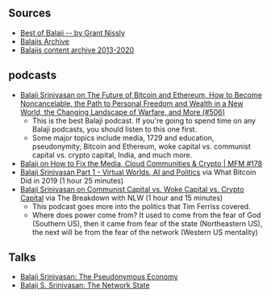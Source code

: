 ## Sources

- [Best of Balaji -- by Grant Nissly](https://www.bestofbalaji.com/Best-of-Balaji-e5f6f635d4fe4a9aa60fd37ed61a814c)
- [Balajis Archive](https://archive.balajis.com/)
- [Balajis content archive 2013-2020](https://balajis.com/content-archive/)

## podcasts

- [Balaji Srinivasan on The Future of Bitcoin and Ethereum, How to Become Noncancelable, the Path to Personal Freedom and Wealth in a New World, the Changing Landscape of Warfare, and More (#506)](https://tim.blog/2021/03/24/balaji-srinivasan/)
    - This is the best Balaji podcast. If you're going to spend time on any Balaji podcasts, you should listen to this one first.
    - Some major topics include media, 1729 and education, pseudonymity, Bitcoin and Ethereum, woke capital vs. communist capital vs. crypto capital, India, and much more. 
- [Balaji on How to Fix the Media, Cloud Communities & Crypto | MFM #178](https://www.youtube.com/watch?v=lfd6M9y9_TI)
- [Balaji Srinivasan Part 1 - Virtual Worlds, AI and Politics](https://www.whatbitcoindid.com/podcast/balaji-srinivasan-part-1-virtual-worlds-ai-and-politics) via What Bitcoin Did in 2019 (1 hour 25 minutes)
- [Balaji Srinivasan on Communist Capital vs. Woke Capital vs. Crypto Capital](https://www.coindesk.com/balaji-srinivasan-communist-woke-crypto-capital) via The Breakdown with NLW (1 hour and 15 minutes)
    - This podcast goes more into the politics that Tim Ferriss covered.
    - Where does power come from? It used to come from the fear of God (Southern US), then it came from fear of the state (Northeastern US), the next will be from the fear of the network (Western US mentality)

## Talks
- [Balaji Srinivasan: The Pseudonymous Economy](https://www.youtube.com/watch?v=urtXRg9Nl3k&t)
- [Balaji S. Srinivasan: The Network State](https://www.youtube.com/watch?v=P5UAtAOV66c&t=37s)

